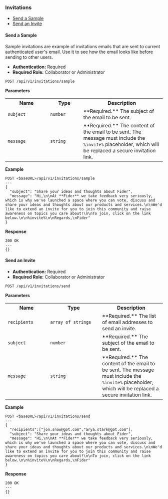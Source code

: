 <h3 id="invitations">Invitations</h3>

<ul>
  <li>
    <a href="#send-sample">Send a Sample</a>
  </li>
  <li>
    <a href="#send-invite">Send an Invite</a>
  </li>
</ul>

<h4 id="send-sample">Send a Sample</h4>

Sample invitations are example of invitations emails that are sent to current authenticated user's email. Use it to see how the email looks like before sending to other users.

- **Authentication:** Required
- **Required Role:** Collaborator or Administrator

```
POST /api/v1/invitations/sample
```

**Parameters**

<table>
  <tr>
    <th width="120">Name</th>
    <th width="90">Type</th>
    <th>Description</th>
  </tr>
  <tr>
    <td>
      <code>subject</code>
    </td>
    <td>
      <code>number</code>
    </td>
    <td>**Required.** The subject of the email to be sent.</td>
  </tr>
  <tr>
    <td>
      <code>message</code>
    </td>
    <td>
      <code>string</code>
    </td>
    <td>
      **Required.** The content of the email to be sent. The message must include the <code>%invite%</code> placeholder, which will be replaced a secure
      invitation link.
    </td>
  </tr>
</table>

**Example**

```
POST <baseURL>/api/v1/invitations/sample
---
{
  "subject": "Share your ideas and thoughts about Fider",
  "message": "Hi,\n\nAt **Fider** we take feedback very seriously, which is why we've launched a space where you can vote, discuss and share your ideas and thoughts about our products and services.\n\nWe'd like to extend an invite for you to join this community and raise awareness on topics you care about!\n\nTo join, click on the link below.\n\n%invite%\n\nRegards,\nFider"
}
```

**Response**

```
200 OK
---
{}
```

<h4 id="send-invite">Send an Invite</h4>

- **Authentication:** Required
- **Required Role:** Collaborator or Administrator

```
POST /api/v1/invitations/send
```

**Parameters**

<table>
  <tr>
    <th width="120">Name</th>
    <th width="150">Type</th>
    <th>Description</th>
  </tr>
  <tr>
    <td>
      <code>recipients</code>
    </td>
    <td>
      <code>array of strings</code>
    </td>
    <td>**Required.** The list of email addresses to send an invite.</td>
  </tr>
  <tr>
    <td>
      <code>subject</code>
    </td>
    <td>
      <code>number</code>
    </td>
    <td>**Required.** The subject of the email to be sent.</td>
  </tr>
  <tr>
    <td>
      <code>message</code>
    </td>
    <td>
      <code>string</code>
    </td>
    <td>
      **Required.** The content of the email to be sent. The message must include the <code>%invite%</code> placeholder, which will be replaced a secure
      invitation link.
    </td>
  </tr>
</table>

**Example**

```
POST <baseURL>/api/v1/invitations/send
---
{
  "recipients":["jon.snow@got.com","arya.stark@got.com"],
  "subject": "Share your ideas and thoughts about Fider",
  "message": "Hi,\n\nAt **Fider** we take feedback very seriously, which is why we've launched a space where you can vote, discuss and share your ideas and thoughts about our products and services.\n\nWe'd like to extend an invite for you to join this community and raise awareness on topics you care about!\n\nTo join, click on the link below.\n\n%invite%\n\nRegards,\nFider"
}
```

**Response**

```
200 OK
---
{}
```
